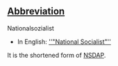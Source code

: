 ==[[Wiktionary:List of acronyms and abbreviations|Abbreviation]]==

Nationalsozialist
* In English: [[''"National Socialist"'']]

It is the shortened form of [[NSDAP]].